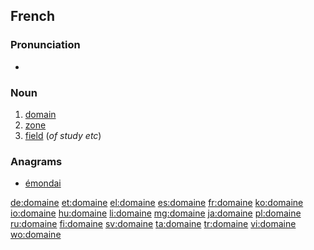 ==French==

===Pronunciation===
* {{audio|Fr-domaine.ogg|Audio}}

===Noun===
{{head|fr|noun|m}}

# [[domain]]
# [[zone]]
# [[field]] (''of study etc'')

===Anagrams===
* [[émondai#French|émondai]]

[[de:domaine]]
[[et:domaine]]
[[el:domaine]]
[[es:domaine]]
[[fr:domaine]]
[[ko:domaine]]
[[io:domaine]]
[[hu:domaine]]
[[li:domaine]]
[[mg:domaine]]
[[ja:domaine]]
[[pl:domaine]]
[[ru:domaine]]
[[fi:domaine]]
[[sv:domaine]]
[[ta:domaine]]
[[tr:domaine]]
[[vi:domaine]]
[[wo:domaine]]